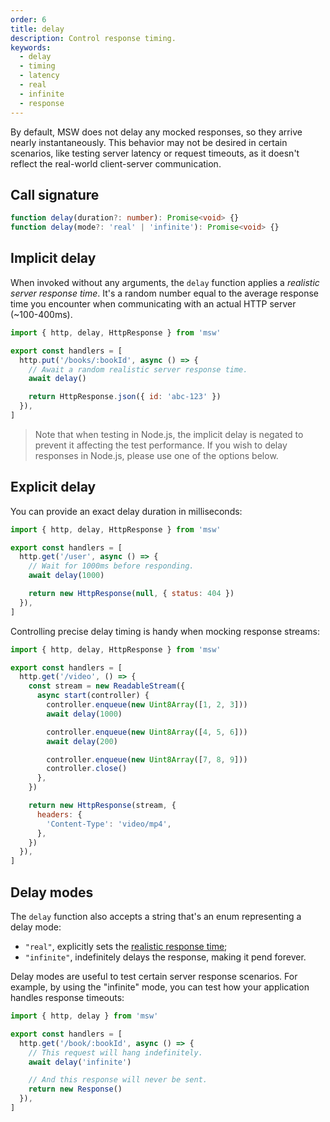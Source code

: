 ```yaml
---
order: 6
title: delay
description: Control response timing.
keywords:
  - delay
  - timing
  - latency
  - real
  - infinite
  - response
---
```


By default, MSW does not delay any mocked responses, so they arrive nearly instantaneously. This behavior may not be desired in certain scenarios, like testing server latency or request timeouts, as it doesn't reflect the real-world client-server communication.

## Call signature

```ts
function delay(duration?: number): Promise<void> {}
function delay(mode?: 'real' | 'infinite'): Promise<void> {}
```


<PageCard
  icon={CodeBracketSquareIcon}
  url="https://github.com/mswjs/msw/tree/main/src/core/delay.ts"
  title="delay.ts"
  description="Source code for the `delay` function."
/>

## Implicit delay

When invoked without any arguments, the `delay` function applies a _realistic server response time_. It's a random number equal to the average response time you encounter when communicating with an actual HTTP server (~100-400ms).

```js /delay/ {6}
import { http, delay, HttpResponse } from 'msw'

export const handlers = [
  http.put('/books/:bookId', async () => {
    // Await a random realistic server response time.
    await delay()

    return HttpResponse.json({ id: 'abc-123' })
  }),
]
```

> Note that when testing in Node.js, the implicit delay is negated to prevent it affecting the test performance. If you wish to delay responses in Node.js, please use one of the options below.

## Explicit delay

You can provide an exact delay duration in milliseconds:

```js /delay/ {6}
import { http, delay, HttpResponse } from 'msw'

export const handlers = [
  http.get('/user', async () => {
    // Wait for 1000ms before responding.
    await delay(1000)

    return new HttpResponse(null, { status: 404 })
  }),
]
```

Controlling precise delay timing is handy when mocking response streams:

```js /delay/ {8,11}
import { http, delay, HttpResponse } from 'msw'

export const handlers = [
  http.get('/video', () => {
    const stream = new ReadableStream({
      async start(controller) {
        controller.enqueue(new Uint8Array([1, 2, 3]))
        await delay(1000)

        controller.enqueue(new Uint8Array([4, 5, 6]))
        await delay(200)

        controller.enqueue(new Uint8Array([7, 8, 9]))
        controller.close()
      },
    })

    return new HttpResponse(stream, {
      headers: {
        'Content-Type': 'video/mp4',
      },
    })
  }),
]
```

## Delay modes

The `delay` function also accepts a string that's an enum representing a delay mode:

- `"real"`, explicitly sets the [realistic response time](#implicit-delay);
- `"infinite"`, indefinitely delays the response, making it pend forever.

Delay modes are useful to test certain server response scenarios. For example, by using the "infinite" mode, you can test how your application handles response timeouts:

```js /delay/ {6}
import { http, delay } from 'msw'

export const handlers = [
  http.get('/book/:bookId', async () => {
    // This request will hang indefinitely.
    await delay('infinite')

    // And this response will never be sent.
    return new Response()
  }),
]
```
